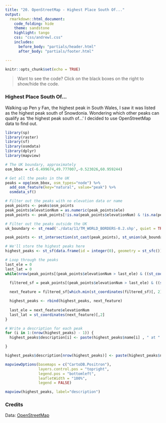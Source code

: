```yaml
---
title: "20. OpenStreetMap - Highest Place South Of..."
output:
  rmarkdown::html_document:
    code_folding: hide
    theme: sandstone   
    highlight: tango
    css: "css/andrewl.css"
    includes:
      before_body: "partials/header.html"
      after_body: "partials/footer.html"

---
```

```r
knitr::opts_chunk$set(echo = TRUE)
```

> Want to see the code? Click on the black boxes on the right to show/hide the code. 

### Highest Place South Of...

Walking up Pen y Fan, the highest peak in South Wales, I saw it was listed as the highest peak south of Snowdonia.
Wondering which other peaks can qualify as 'the highest peak south of...' I decided to use OpenStreetMap data to find out.

```r
library(sp)
library(raster)
library(sf)
library(osmdata)
library(dplyr)
library(mapview)

# The UK boundary, approximately
osm_bbox = c(-6.499674,49.777007,-0.523026,60.959244)

# Get all the peaks in the UK
peaks = opq(osm_bbox, osm_types="node") %>% 
  add_osm_feature(key="natural", value="peak") %>% 
  osmdata_sf() 

# Filter out the peaks with no elevation data or name
peak_points <- peaks$osm_points
peak_points$elevationNum = as.numeric(peak_points$ele)
peak_points <- peak_points[!is.na(peak_points$elevationNum) & !is.na(peak_points$name),]

# Filter out the peaks outside the UK
uk_boundary <- st_read('./data/11/TM_WORLD_BORDERS-0.2.shp', quiet = TRUE) %>% st_transform(crs = 4326) %>% filter(NAME == "United Kingdom")

peak_points <- st_intersection(st_cast(peak_points), st_union(uk_boundary)) 

# We'll store the highest peaks here
highest_peaks <- st_sf(data.frame(id = integer(0), geometry = st_sfc()), crs = 4326)

# Loop through the peaks
last_ele = 0
last_lat = 0
while(nrow(peak_points[(peak_points$elevationNum > last_ele) & ((st_coordinates(peak_points)[,2]) > last_lat),]) > 0) {
  
  filtered_sf = peak_points[(peak_points$elevationNum > last_ele) & ((st_coordinates(peak_points)[,2]) > last_lat),]

  next_feature = filtered_sf[which.min(st_coordinates(filtered_sf)[, 2]), c("name", "elevationNum") ]

  highest_peaks <- rbind(highest_peaks, next_feature)
  
  last_ele = next_feature$elevationNum
  last_lat = st_coordinates(next_feature)[,2]
}

# Write a description for each peak
for (i in 1:(nrow(highest_peaks) - 1)) {
  highest_peaks$description[i] <- paste(highest_peaks$name[i] , " at " , highest_peaks$elevationNum[i] , "m is the highest place in the UK south of", highest_peaks$name[i+1])

}

highest_peaks$description[nrow(highest_peaks)] <- paste(highest_peaks$name[nrow(highest_peaks)] , " at " , highest_peaks$elevationNum[nrow(highest_peaks)] , "m is the highest place in the UK")

mapviewOptions(basemaps = c("CartoDB.Positron"),
               layers.control.pos = "topright",
               legend.pos = "bottomleft",
               leafletWidth = "100%",
               legend = FALSE)

mapview(highest_peaks, label="description")
```



### Credits

Data: [OpenStreetMap](https://www.openstreetmap.org/)

